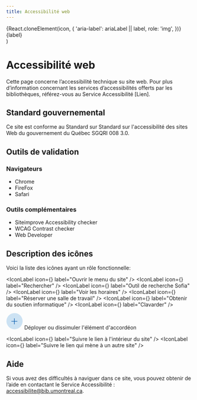 ```yaml
---
title: Accessibilité web
---
```



  <div style={{ display: 'flex', alignItems: 'center', gap: '8px', marginBottom: '8px' }}>
    {React.cloneElement(icon, {
      'aria-label': ariaLabel || label,
      role: 'img',
    })}
    <span>{label}</span>
  </div>
)

# Accessibilité web
Cette page concerne l’accessibilité technique su site web. Pour plus d’information concernant les services d’accessibilités offerts par les bibliothèques, référez-vous au Service Accessibilité [Lien].

## Standard gouvernemental

Ce site est conforme au Standard sur Standard sur l'accessibilité des sites Web du gouvernement du Québec SGQRI 008 3.0.

## Outils de validation
### Navigateurs

- Chrome
- FireFox
- Safari

### Outils complémentaires

- Siteimprove Accessibility checker
- WCAG Contrast checker
- Web Developer

## Description des icônes
Voici la liste des icônes ayant un rôle fonctionnelle: 

<IconLabel icon={<BurgerIcon size={40} />} label="Ouvrir le menu du site" />
<IconLabel icon={<MagnifyingGlassIcon size={40} />} label="Rechercher" />
<IconLabel icon={<SofiaIcon size={45} />} label="Outil de recherche Sofia" />
<IconLabel icon={<ClockCountdownIcon size={40} />} label="Voir les horaires" />
<IconLabel icon={<CalendarPlusIcon size={40} />} label="Réserver une salle de travail" />
<IconLabel icon={<LifebuoyIcon size={40} />} label="Obtenir du soutien informatique" />
<IconLabel icon={<ChatsIcon size={40} />} label="Clavarder" />

<div style={{ display: 'flex', alignItems: 'center', gap: '8px', marginBottom: '8px' }}>
  <svg
    width="45"
    height="45"
    viewBox="0 0 36 36"
    fill="none"
    role="img"
    aria-label="Déployer ou dissimuler l'élément d'accordéon"
  >
    <rect width="35" height="35" x=".5" y=".5" fill="#CCE2F3" rx="17.5" />
    <path
      fill="#0057AC"
      d="M24.213 18.35a.547.547 0 0 1-.547.547h-5.469v5.47a.547.547 0 1 1-1.094 0v-5.47h-5.469a.547.547 0 0 1 0-1.093h5.47v-5.469a.547.547 0 1 1 1.093 0v5.469h5.469a.547.547 0 0 1 .547.547Z"
    />
  </svg>
  <span>Déployer ou dissimuler l'élément d'accordéon</span>
</div>

<IconLabel icon={<ArrowRightCircle size={40} />} label="Suivre le lien à l'intérieur du site" />
<IconLabel icon={<ArrowUpRightCircle size={40} />} label="Suivre le lien qui mène à un autre site" />


## Aide
Si vous avez des difficultés à naviguer dans ce site, vous pouvez obtenir de l’aide en contactant le Service Accessibilité : [accessibilite@bib.umontreal.ca](mailto:accessibilite@bib.umontreal.ca).
